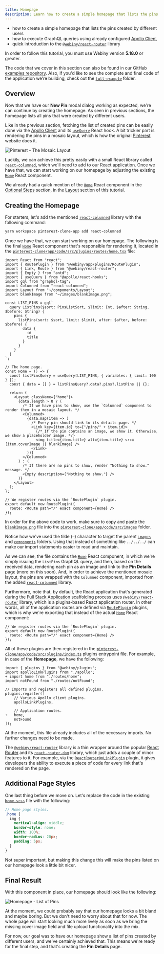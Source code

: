 ```yaml
---
title: Homepage
description: Learn how to create a simple homepage that lists the pins created by different users.
---
```



<Alert type="success" title="WHAT YOU’LL LEARN">

- how to create a simple homepage that lists the pins created by different users
- how to execute GraphQL queries using already configured [Apollo Client](https://www.apollographql.com/docs/react/v2)
- quick introduction to the [`@webiny/react-router`](https://github.com/webiny/webiny-js/tree/next/packages/react-router) library

</Alert>

<Alert type="info" title="Can I use this?">

In order to follow this tutorial, you must use Webiny version **5.18.0** or greater.

</Alert>

<Alert type="info">

The code that we cover in this section can also be found in our GitHub [examples repository](https://github.com/webiny/webiny-examples/tree/master/create-custom-application/04-react-application/04-homepage). Also, if you'd like to see the complete and final code of the application we're building, check out the [`full-example`](https://github.com/webiny/webiny-examples/tree/master/create-custom-application/full-example) folder.

</Alert>

## Overview

Now that we have our **New Pin** modal dialog working as expected, we're can continue by creating the homepage. As seen in previous sections, the homepage lists all pins that were created by different users.

Like in the previous section, fetching the list of created pins can be easily done via the [Apollo Client](https://www.apollographql.com/docs/react/v2/) and its [`useQuery`](https://www.apollographql.com/docs/react/v2/data/queries/#executing-a-query) React hook. A bit trickier part is rendering the pins in a mosaic layout, which is how the original [Pinterest](https://www.pinterest.com/) website does it.

![Pinterest - The Mosaic Layout](./assets/homepage/pinterest-mosaic-layout.png)

Luckily, we can achieve this pretty easily with a small React library called [`react-columned`](https://www.npmjs.com/package/react-columned), which we'll need to add to our React application. Once we have that, we can start working on our homepage by adjusting the existing [`Home`](https://github.com/webiny/webiny-examples/blob/master/create-custom-application/04-react-application/04-homepage/pinterest-clone/app/code/src/plugins/routes/home.tsx#L25) React component.

<Alert type="info">

We already had a quick mention of the [`Home`](https://github.com/webiny/webiny-examples/blob/master/create-custom-application/04-react-application/02-layout/pinterest-clone/app/code/src/plugins/routes/home.tsx#L7) React component in the [Optional Steps](/docs/{version}/custom-app-tutorial/react-application/layout#optional-steps) section, in the [Layout](/docs/{version}/custom-app-tutorial/react-application/layout) section of this tutorial.

</Alert>

## Creating the Homepage

For starters, let's add the mentioned [`react-columned`](https://www.npmjs.com/package/react-columned) library with the following command:

```bash
yarn workspace pinterest-clone-app add react-columned
```

Once we have that, we can start working on our homepage. The following is the final [`Home`](https://github.com/webiny/webiny-examples/blob/master/create-custom-application/04-react-application/04-homepage/pinterest-clone/app/code/src/plugins/routes/home.tsx#L25) React component that's responsible for rendering it, located in the [`pinterest-clone/app/code/src/plugins/routes/home.tsx`](https://github.com/webiny/webiny-examples/blob/master/create-custom-application/04-react-application/04-homepage/pinterest-clone/app/code/src/plugins/routes/home.tsx) file:

```tsx pinterest-clone/app/code/src/plugins/routes/home.tsx
import React from "react";
import { RoutePlugin } from "@webiny/app/plugins/RoutePlugin";
import { Link, Route } from "@webiny/react-router";
import { Empty } from "antd";
import { useQuery } from "@apollo/react-hooks";
import gql from "graphql-tag";
import Columned from "react-columned";
import Layout from "~/components/Layout";
import blankImage from "~/images/blankImage.png";

const LIST_PINS = gql`
  query ListPins($sort: PinsListSort, $limit: Int, $after: String, $before: String) {
    pins {
      listPins(sort: $sort, limit: $limit, after: $after, before: $before) {
        data {
          id
          title
        }
      }
    }
  }
`;

// The home page.
const Home = () => {
  const listPinsQuery = useQuery(LIST_PINS, { variables: { limit: 100 } });
  const { data = [] } = listPinsQuery?.data?.pins?.listPins || {};

  return (
    <Layout className={"home"}>
      {data.length > 0 ? (
        /* If we have pins to show, use the `Columned` component to render them in a mosaic layout. */
        <Columned>
          {data.map(item => (
            /* Every pin should link to its details page. */
            <Link key={item.id} to={"/pins/" + item.id}>
              {/* If the pin contains an image, we show it. Otherwise, we show a placeholder image. */}
              <img title={item.title} alt={item.title} src={item.coverImage || blankImage} />
            </Link>
          ))}
        </Columned>
      ) : (
        /* If there are no pins to show, render "Nothing to show." message. */
        <Empty description={"Nothing to show."} />
      )}
    </Layout>
  );
};

// We register routes via the `RoutePlugin` plugin.
export default new RoutePlugin({
  route: <Route path="/" exact component={Home} />
});
```

<Alert type="info">

In order for the above code to work, make sure to copy and paste the [`blankImage.png`](https://github.com/webiny/webiny-examples/blob/master/create-custom-application/04-react-application/04-homepage/pinterest-clone/app/code/src/images/blankImage.png) file into the [`pinterest-clone/app/code/src/images`](https://github.com/webiny/webiny-examples/blob/master/create-custom-application/04-react-application/04-homepage/pinterest-clone/app/code/src/images) folder.

</Alert>

<Alert type="success">

Notice how we've used the tilde (`~`) character to target the parent [`images`](https://github.com/webiny/webiny-examples/tree/master/create-custom-application/04-react-application/04-homepage/pinterest-clone/app/code/src/images) and [`components`](https://github.com/webiny/webiny-examples/tree/master/create-custom-application/04-react-application/04-homepage/pinterest-clone/app/code/src/components) folders. Using that instead of something like `../../../` can make our import statements easier to read and maintain.

</Alert>

As we can see, the file contains the [`Home`](https://github.com/webiny/webiny-examples/blob/master/create-custom-application/04-react-application/04-homepage/pinterest-clone/app/code/src/plugins/routes/home.tsx#L25) React component, in which we're simply issuing the `ListPins` GraphQL query, and then, based on the received data, rendering each pin as an image and link to the **Pin Details** page (more on this soon). And, in order to achieve the mentioned mosaic layout, the pins are wrapped with the `Columned` component, imported from the added [`react-columned`](https://www.npmjs.com/package/react-columned) library.

Furthermore, note that, by default, the React application that's generated during the [Full Stack Application](/docs/{version}/core-development-concepts/scaffolding/full-stack-application) scaffolding process uses [`@webiny/react-router`](https://github.com/webiny/webiny-js/tree/next/packages/react-router) library, which is a plugins-based React application router. In other words, all of the application routes are defined via [`RoutePlugin`](https://github.com/webiny/webiny-js/blob/v5.18.0/packages/app/src/plugins/RoutePlugin.tsx#L8) plugins, which is why we're exporting that instead of the actual [`Home`](https://github.com/webiny/webiny-examples/blob/master/create-custom-application/04-react-application/04-homepage/pinterest-clone/app/code/src/plugins/routes/home.tsx#L25) React component:

```tsx pinterest-clone/app/code/src/plugins/routes/home.tsx
// We register routes via the `RoutePlugin` plugin.
export default new RoutePlugin({
  route: <Route path="/" exact component={Home} />
});
```

All of these plugins are then registered in the [`pinterest-clone/app/code/src/plugins/index.ts`](https://github.com/webiny/webiny-examples/blob/master/create-custom-application/04-react-application/04-homepage/pinterest-clone/app/code/src/plugins/index.ts) plugins entrypoint file. For example, in case of the **Homepage**, we have the following:

```diff-js pinterest-clone/app/code/src/plugins/index.ts
import { plugins } from "@webiny/plugins";
import apolloLinkPlugins from "./apollo";
+ import home from "./routes/home";
import notFound from "./routes/notFound";

// Imports and registers all defined plugins.
plugins.register([
    // Various Apollo client plugins.
    apolloLinkPlugins,

    // Application routes.
+   home,
    notFound
]);
```

<Alert type="info">

At the moment, this file already includes all of the necessary imports. No further changes need to be made.

</Alert>

<Alert type="info">

The [`@webiny/react-router`](https://www.npmjs.com/package/@webiny/react-router) library is a thin wrapper around the popular [React Router](https://www.npmjs.com/package/react-router) and its [`react-router-dom`](https://www.npmjs.com/package/react-router-dom) library, which just adds a couple of minor features to it. For example, via the [`ReactRouterOnLinkPlugin`](https://github.com/webiny/webiny-js/blob/next/packages/react-router/src/types.ts#L4) plugin, it gives developers the ability to execute a piece of code for every link that's rendered on the page.

</Alert>

## Additional Page Styles

One last thing before we move on. Let's replace the code in the existing [`home.scss`](https://github.com/webiny/webiny-examples/blob/master/create-custom-application/04-react-application/04-homepage/pinterest-clone/app/code/src/styles/home.scss) file with the following:

```scss
// Home page styles.
.home {
  img {
    vertical-align: middle;
    border-style: none;
    width: 100%;
    border-radius: 20px;
    padding: 5px;
  }
}
```

Not super important, but making this change this will make the pins listed on our homepage look a little bit nicer.

## Final Result

With this component in place, our homepage should look like the following:

![Homepage - List of Pins](./assets/homepage/homepage.png)

At the moment, we could probably say that our homepage looks a bit bland and maybe boring. But we don't need to worry about that for now. The whole page will start looking much more lively as soon as we bring the missing cover image field and file upload functionality into the mix.

For now, our goal was to have our homepage show a list of pins created by different users, and we've certainly achieved that. This means we're ready for the final step, and that's creating the **Pin Details** page.
